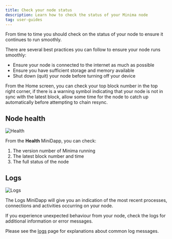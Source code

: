 ```yaml
---
title: Check your node status
description: Learn how to check the status of your Minima node
tag: user-guides
---
```


From time to time you should check on the status of your node to ensure it continues to run smoothly.

There are several best practices you can follow to ensure your node runs smoothly:

- Ensure your node is connected to the internet as much as possible
- Ensure you have sufficient storage and memory available
- Shut down (quit) your node before turning off your device

From the Home screen, you can check your top block number in the top right corner, if there is a warning symbol indicating that your node is not in sync with the latest block, allow some time for the node to catch up automatically before attempting to chain resync.

## Node health

<Image src="/img/app/health.jpg" alt="Health" width={130} height={130} />

From the **Health** MiniDapp, you can check:

1. The version number of Minima running
2. The latest block number and time
3. The full status of the node

## Logs

<Image src="/img/app/logsicon.jpg" alt="Logs" width={130} height={130} />

The Logs MiniDapp will give you an indication of the most recent processes, connections and activities occurring on your node.

If you experience unexpected behaviour from your node, check the logs for additional information or error messages.

Please see the [logs](/docs/userguides/usingyournode/logs) page for explanations about common log messages.

